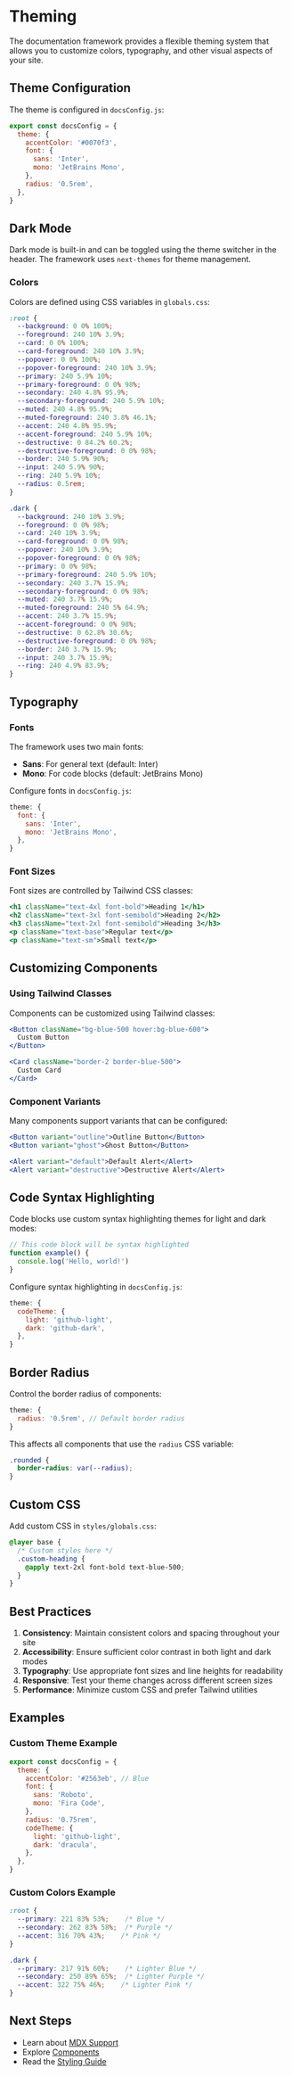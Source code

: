 # Theming

The documentation framework provides a flexible theming system that allows you to customize colors, typography, and other visual aspects of your site.

## Theme Configuration

The theme is configured in `docsConfig.js`:

```js filename="docsConfig.js"
export const docsConfig = {
  theme: {
    accentColor: '#0070f3',
    font: {
      sans: 'Inter',
      mono: 'JetBrains Mono',
    },
    radius: '0.5rem',
  },
}
```

## Dark Mode

Dark mode is built-in and can be toggled using the theme switcher in the header. The framework uses `next-themes` for theme management.

### Colors

Colors are defined using CSS variables in `globals.css`:

```css filename="styles/globals.css"
:root {
  --background: 0 0% 100%;
  --foreground: 240 10% 3.9%;
  --card: 0 0% 100%;
  --card-foreground: 240 10% 3.9%;
  --popover: 0 0% 100%;
  --popover-foreground: 240 10% 3.9%;
  --primary: 240 5.9% 10%;
  --primary-foreground: 0 0% 98%;
  --secondary: 240 4.8% 95.9%;
  --secondary-foreground: 240 5.9% 10%;
  --muted: 240 4.8% 95.9%;
  --muted-foreground: 240 3.8% 46.1%;
  --accent: 240 4.8% 95.9%;
  --accent-foreground: 240 5.9% 10%;
  --destructive: 0 84.2% 60.2%;
  --destructive-foreground: 0 0% 98%;
  --border: 240 5.9% 90%;
  --input: 240 5.9% 90%;
  --ring: 240 5.9% 10%;
  --radius: 0.5rem;
}

.dark {
  --background: 240 10% 3.9%;
  --foreground: 0 0% 98%;
  --card: 240 10% 3.9%;
  --card-foreground: 0 0% 98%;
  --popover: 240 10% 3.9%;
  --popover-foreground: 0 0% 98%;
  --primary: 0 0% 98%;
  --primary-foreground: 240 5.9% 10%;
  --secondary: 240 3.7% 15.9%;
  --secondary-foreground: 0 0% 98%;
  --muted: 240 3.7% 15.9%;
  --muted-foreground: 240 5% 64.9%;
  --accent: 240 3.7% 15.9%;
  --accent-foreground: 0 0% 98%;
  --destructive: 0 62.8% 30.6%;
  --destructive-foreground: 0 0% 98%;
  --border: 240 3.7% 15.9%;
  --input: 240 3.7% 15.9%;
  --ring: 240 4.9% 83.9%;
}
```

## Typography

### Fonts

The framework uses two main fonts:
- **Sans**: For general text (default: Inter)
- **Mono**: For code blocks (default: JetBrains Mono)

Configure fonts in `docsConfig.js`:

```js filename="docsConfig.js"
theme: {
  font: {
    sans: 'Inter',
    mono: 'JetBrains Mono',
  },
}
```

### Font Sizes

Font sizes are controlled by Tailwind CSS classes:

```jsx
<h1 className="text-4xl font-bold">Heading 1</h1>
<h2 className="text-3xl font-semibold">Heading 2</h2>
<h3 className="text-2xl font-semibold">Heading 3</h3>
<p className="text-base">Regular text</p>
<p className="text-sm">Small text</p>
```

## Customizing Components

### Using Tailwind Classes

Components can be customized using Tailwind classes:

```jsx
<Button className="bg-blue-500 hover:bg-blue-600">
  Custom Button
</Button>

<Card className="border-2 border-blue-500">
  Custom Card
</Card>
```

### Component Variants

Many components support variants that can be configured:

```jsx
<Button variant="outline">Outline Button</Button>
<Button variant="ghost">Ghost Button</Button>

<Alert variant="default">Default Alert</Alert>
<Alert variant="destructive">Destructive Alert</Alert>
```

## Code Syntax Highlighting

Code blocks use custom syntax highlighting themes for light and dark modes:

```js
// This code block will be syntax highlighted
function example() {
  console.log('Hello, world!')
}
```

Configure syntax highlighting in `docsConfig.js`:

```js filename="docsConfig.js"
theme: {
  codeTheme: {
    light: 'github-light',
    dark: 'github-dark',
  },
}
```

## Border Radius

Control the border radius of components:

```js filename="docsConfig.js"
theme: {
  radius: '0.5rem', // Default border radius
}
```

This affects all components that use the `radius` CSS variable:

```css
.rounded {
  border-radius: var(--radius);
}
```

## Custom CSS

Add custom CSS in `styles/globals.css`:

```css filename="styles/globals.css"
@layer base {
  /* Custom styles here */
  .custom-heading {
    @apply text-2xl font-bold text-blue-500;
  }
}
```

## Best Practices

1. **Consistency**: Maintain consistent colors and spacing throughout your site
2. **Accessibility**: Ensure sufficient color contrast in both light and dark modes
3. **Typography**: Use appropriate font sizes and line heights for readability
4. **Responsive**: Test your theme changes across different screen sizes
5. **Performance**: Minimize custom CSS and prefer Tailwind utilities

## Examples

### Custom Theme Example

```js filename="docsConfig.js"
export const docsConfig = {
  theme: {
    accentColor: '#2563eb', // Blue
    font: {
      sans: 'Roboto',
      mono: 'Fira Code',
    },
    radius: '0.75rem',
    codeTheme: {
      light: 'github-light',
      dark: 'dracula',
    },
  },
}
```

### Custom Colors Example

```css filename="styles/globals.css"
:root {
  --primary: 221 83% 53%;    /* Blue */
  --secondary: 262 83% 58%;  /* Purple */
  --accent: 316 70% 43%;    /* Pink */
}

.dark {
  --primary: 217 91% 60%;    /* Lighter Blue */
  --secondary: 250 89% 65%;  /* Lighter Purple */
  --accent: 322 75% 46%;    /* Lighter Pink */
}
```

## Next Steps

- Learn about [MDX Support](/features/mdx)
- Explore [Components](/features/components)
- Read the [Styling Guide](/guides/styling) 